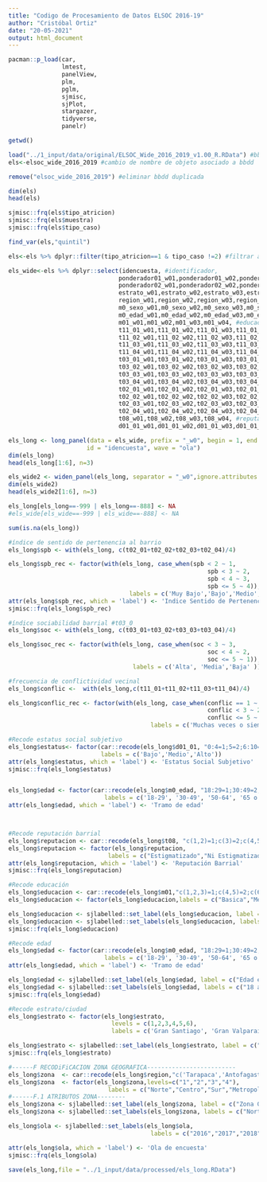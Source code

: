 ```yaml
---
title: "Codigo de Procesamiento de Datos ELSOC 2016-19"
author: "Cristóbal Ortiz"
date: "20-05-2021"
output: html_document
--- 
```

```r
pacman::p_load(car,
               lmtest,
               panelView,
               plm,
               pglm,
               sjmisc,
               sjPlot,
               stargazer,
               tidyverse,
               panelr)
```

```r
getwd()

load("../1_input/data/original/ELSOC_Wide_2016_2019_v1.00_R.RData") #bbdd elsoc panel 2016-19 formato wide
els<-elsoc_wide_2016_2019 #cambio de nombre de objeto asociado a bbdd

remove("elsoc_wide_2016_2019") #eliminar bbdd duplicada
```

```r
dim(els)
head(els) 

sjmisc::frq(els$tipo_atricion)
sjmisc::frq(els$muestra)
sjmisc::frq(els$tipo_caso)

find_var(els,"quintil")
```

```r
els<-els %>% dplyr::filter(tipo_atricion==1 & tipo_caso !=2) #filtrar atrición entre 2016-19 y casos c/inconsistencias mayores

els_wide<-els %>% dplyr::select(idencuesta, #identificador,
                               ponderador01_w01,ponderador01_w02,ponderador01_w03,ponderador01_w04, #ponderador población
                               ponderador02_w01,ponderador02_w02,ponderador02_w03,ponderador02_w04, #ponderador sexo
                               estrato_w01,estrato_w02,estrato_w03,estrato_w04, #ciudad
                               region_w01,region_w02,region_w03,region_w04, #región
                               m0_sexo_w01,m0_sexo_w02,m0_sexo_w03,m0_sexo_w04, #sexo
                               m0_edad_w01,m0_edad_w02,m0_edad_w03,m0_edad_w04, #edad
                               m01_w01,m01_w02,m01_w03,m01_w04, #educación
                               t11_01_w01,t11_01_w02,t11_01_w03,t11_01_w04, #frec problema por ruidos
                               t11_02_w01,t11_02_w02,t11_02_w03,t11_02_w04, #frec problemas por mascotas
                               t11_03_w01,t11_03_w02,t11_03_w03,t11_03_w04, #frec amenzadas, insultos y ofensas
                               t11_04_w01,t11_04_w02,t11_04_w03,t11_04_w04, #frec problemas por basura
                               t03_01_w01,t03_01_w02,t03_01_w03,t03_01_w04, #vecinos amistosos
                               t03_02_w01,t03_02_w02,t03_02_w03,t03_02_w04, #vecinos sociables
                               t03_03_w01,t03_03_w02,t03_03_w03,t03_03_w04, #vecinos cordiales
                               t03_04_w01,t03_04_w02,t03_04_w03,t03_04_w04, #vecinos colaboradores
                               t02_01_w01,t02_01_w02,t02_01_w03,t02_01_w04, #barrio ideal para mi
                               t02_02_w01,t02_02_w02,t02_02_w03,t02_02_w04, #integrado al barrio
                               t02_03_w01,t02_03_w02,t02_03_w03,t02_03_w04, #identificado con el barrio
                               t02_04_w01,t02_04_w02,t02_04_w03,t02_04_w04, #barrio parte de mi
                               t08_w01,t08_w02,t08_w03,t08_w04, #reputación barrial
                               d01_01_w01,d01_01_w02,d01_01_w03,d01_01_w04) #estatus social subjetivo
```

```r
els_long <- long_panel(data = els_wide, prefix = "_w0", begin = 1, end = 4, label_location = "end",
                      id = "idencuesta", wave = "ola")
dim(els_long)
head(els_long[1:6], n=3)
```

```r
els_wide2 <- widen_panel(els_long, separator = "_w0",ignore.attributes = FALSE, varying=NULL)
dim(els_wide2)
head(els_wide2[1:6], n=3)
```

```r
els_long[els_long==-999 | els_long==-888] <- NA
#els_wide[els_wide==-999 | els_wide==-888] <- NA

sum(is.na(els_long))
```

```r
#índice de sentido de pertenencia al barrio
els_long$spb <- with(els_long, c(t02_01+t02_02+t02_03+t02_04)/4)

els_long$spb_rec <- factor(with(els_long, case_when(spb < 2 ~ 1,
                                                        spb < 3 ~ 2,
                                                        spb < 4 ~ 3,
                                                        spb <= 5 ~ 4)),
                                  labels = c('Muy Bajo','Bajo','Medio', 'Alto'))
attr(els_long$spb_rec, which = 'label') <- 'Indice Sentido de Pertenencia al Barrio'
sjmisc::frq(els_long$spb_rec)

#índice sociabilidad barrial #t03_0
els_long$soc <- with(els_long, c(t03_01+t03_02+t03_03+t03_04)/4)

els_long$soc_rec <- factor(with(els_long, case_when(soc < 3 ~ 3,
                                                        soc < 4 ~ 2,
                                                        soc <= 5 ~ 1)),
                                   labels = c('Alta', 'Media','Baja' ))

#frecuencia de conflictividad vecinal
els_long$conflic <-  with(els_long,c(t11_01+t11_02+t11_03+t11_04)/4)

els_long$conflic_rec <- factor(with(els_long, case_when(conflic == 1 ~ 3,
                                                        conflic < 3 ~ 2,
                                                        conflic <= 5 ~ 1)),
                                        labels = c('Muchas veces o siempre', 'Pocas o algunas veces','Nunca' ))

#Recode estatus social subjetivo
els_long$estatus<- factor(car::recode(els_long$d01_01, "0:4=1;5=2;6:10=3"),
                          labels = c('Bajo','Medio','Alto'))                          
attr(els_long$estatus, which = 'label') <- 'Estatus Social Subjetivo'
sjmisc::frq(els_long$estatus)


els_long$edad <- factor(car::recode(els_long$m0_edad, "18:29=1;30:49=2;50:64=3;65:150=4"),
                           labels = c('18-29', '30-49', '50-64', '65 o más'))
attr(els_long$edad, which = 'label') <- 'Tramo de edad'



#Recode reputación barrial
els_long$reputacion <- car::recode(els_long$t08, "c(1,2)=1;c(3)=2;c(4,5)=3")
els_long$reputacion <- factor(els_long$reputacion, 
                            labels = c("Estigmatizado","Ni Estigmatizado Ni Prestigioso", "Prestigioso"))
attr(els_long$reputacion, which = 'label') <- 'Reputación Barrial'
sjmisc::frq(els_long$reputacion)

#Recode educación
els_long$educacion <- car::recode(els_long$m01,"c(1,2,3)=1;c(4,5)=2;c(6,7)=3;c(8,9,10)=4")
els_long$educacion <- factor(els_long$educacion,labels = c("Basica","Media","Tecnica","Universitaria"))

els_long$educacion <- sjlabelled::set_label(els_long$educacion, label = c("Nivel Educacional"))
els_long$educacion <- sjlabelled::set_labels(els_long$educacion, labels = c("Basica", "Media", "Tecnica", "Universitaria"))
sjmisc::frq(els_long$educacion)

#Recode edad
els_long$edad <- factor(car::recode(els_long$m0_edad, "18:29=1;30:49=2;50:64=3;65:150=4"),
                           labels = c('18-29', '30-49', '50-64', '65 o más'))
attr(els_long$edad, which = 'label') <- 'Tramo de edad'

els_long$edad <- sjlabelled::set_label(els_long$edad, label = c("Edad en Tramos"))
els_long$edad <- sjlabelled::set_labels(els_long$edad, labels = c("18 a 29", "30 a 49", "50 a 64", " 65 o mas"))
sjmisc::frq(els_long$edad)

#Recode estrato/ciudad
els_long$estrato <- factor(els_long$estrato, 
                             levels = c(1,2,3,4,5,6),
                             labels = c('Gran Santiago', 'Gran Valparaíso', 'Gran Concepción', 'Ciudades grandes', 'Ciudades medianas', 'Ciudades pequeñas'))

els_long$estrato <- sjlabelled::set_label(els_long$estrato, label = c("Estrato Muestral"))
sjmisc::frq(els_long$estrato)
```

```r
#------F RECODiFiCACION ZONA GEOGRAFICA-------------------------
els_long$zona  <- car::recode(els_long$region,"c('Tarapaca','Antofagasta','Atacama','Coquimbo','Arica')= 1;c('Valparaiso','Lib. Gral. B. Ohiggins','B. Ohiggins', 'Maule','Bio Bio')= 2;c('Araucania','Los Lagos','Aysen','Magallanes','Los Rios')=3 ;'Metropolitana'= 4")
els_long$zona  <- factor(els_long$zona,levels=c("1","2","3","4"),
                            labels = c("Norte","Centro","Sur","Metropolitana"))
#------F.1 ATRIBUTOS ZONA--------
els_long$zona <- sjlabelled::set_label(els_long$zona, label = c("Zona Geográfica"))
els_long$zona <- sjlabelled::set_labels(els_long$zona, labels = c("Norte", "Centro", "Sur", "Metropolitana"))

els_long$ola <- sjlabelled::set_labels(els_long$ola, 
                                        labels = c("2016","2017","2018","2019"))

attr(els_long$ola, which = 'label') <- 'Ola de encuesta'
sjmisc::frq(els_long$ola)
```

```r
save(els_long,file = "../1_input/data/processed/els_long.RData")
```





